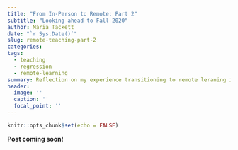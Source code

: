 ```yaml
---
title: "From In-Person to Remote: Part 2"
subtitle: "Looking ahead to Fall 2020"
author: Maria Tackett
date: "`r Sys.Date()`"
slug: remote-teaching-part-2
categories:
tags:
  - teaching
  - regression
  - remote-learning
summary: Reflection on my experience transitioning to remote leraning in Spring 2020
header:
  image: ''
  caption: ''
  focal_point: ''
---
```


```r
knitr::opts_chunk$set(echo = FALSE)
```

**Post coming soon!**
<!--
- Introduction. There's a [Part I to this](2020-05-15-thoughts-on-remote-teaching-part1.html) where I talk about how I prepared and the changes I made. In this post, I'll talk about what I want to continue doing in the fall and what I hope to change.

Part II: Lessons Learned (What I hope to keep / change in the fall)
- [What I want to continue doing](#went_well)
- [What I want to change](#to_change)
    
## What I want to continue in the fall
\label{went_well}

- What I want to continue in the fall

  - Gave survey to students [link to survey questions - google doc] to learn more about their learning circumstance. Survey inspired by a colleague who gave a similar one.
  - Flipped classroom. Have always wanted to do this but have never had the guts / time. Now I was forced to record videos and figure it out. 
  - Ancedotal evidence from students that they liked this format. 
  - Video presentations for the final project & discussion board. Rich conversation and enjoyed the creativity. 
  

## What I want to change
\label{to_change}

- What I need to figure out for the fall 
  - How to engage a large class on Zoom. Even with about 1/3 to half of my class being live, it is still difficult to engage that many students on Zoom. [Link to learning innovation's site on active learning]. Help foster more connection between students in the class, since they miss the time before and after class where they can causally talk with one another. 
  - Give students a topic (doesn't have to be related to the content) and give them 5 minutes at the beginning of class to discuss it with each other in break out rooms. The instructor doesn't go in any of these rooms, so students can share freely with one another.
  - Help students manage teamwork remotely
  - Quality of videos on Zoom. Man they were bad. Need editing, and maybe a better way to ensure student's engage.
  - Office hours, waiting room. Use a tool like MyDigital Hand.
  

- Recap from preparing to teaching: good tips: https://preparingtoteach.org/post/recap-remote-teaching/
https://twitter.com/minebocek/status/1261623031757189120
-->